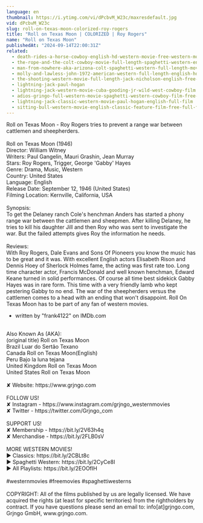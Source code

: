 ```yaml
---
language: en
thumbnail: https://i.ytimg.com/vi/dPcbvM_W23c/maxresdefault.jpg
vid: dPcbvM_W23c
slug: roll-on-texas-moon-colorized-roy-rogers
title: "Roll on Texas Moon | COLORIZED | Roy Rogers"
name: "Roll on Texas Moon"
publishedAt: "2024-09-14T22:00:31Z"
related:
  - death-rides-a-horse-cowboy-english-hd-western-movie-free-western-movies
  - the-rope-and-the-colt-cowboy-movie-full-length-spaghetti-western-english-free-full-westerns
  - man-from-nowhere-aka-arizona-colt-spaghetti-western-full-length-movie-english-hd-free-films
  - molly-and-lawless-john-1972-american-western-full-length-english-hd-free-full-moves
  - the-shooting-western-movie-full-length-jack-nicholson-english-free-full-westerns
  - lightning-jack-paul-hogan
  - lightning-jack-western-movie-cuba-gooding-jr-wild-west-cowboy-film
  - adios-gringo-full-western-movie-spaghetti-western-cowboy-film-free-movie-on-youtube
  - lightning-jack-classic-western-movie-paul-hogan-english-full-film
  - sitting-bull-western-movie-english-classic-feature-film-free-full-flick-free-western-movies
---
```


Roll on Texas Moon - Roy Rogers tries to prevent a range war between cattlemen and sheepherders.<br />
<br />
Roll on Texas Moon (1946)<br />
Director: William Witney<br />
Writers: Paul Gangelin, Mauri Grashin, Jean Murray<br />
Stars: Roy Rogers, Trigger, George 'Gabby' Hayes<br />
Genre: Drama, Music, Western<br />
Country: United States<br />
Language: English<br />
Release Date: September 12, 1946 (United States)<br />
Filming Location: Kernville, California, USA<br />
<br />
Synopsis:<br />
To get the Delaney ranch Cole's henchman Anders has started a phony range war between the cattlemen and sheepmen. After killing Delaney, he tries to kill his daughter Jill and then Roy who was sent to investigate the war. But the failed attempts gives Roy the information he needs.<br />
<br />
Reviews:<br />
With Roy Rogers, Dale Evans and Sons Of Pioneers you know the music has to be great and it was. With excellent English actors Elisabeth Rison and Dennis Hoey of Sherlock Holmes fame, the acting was first rate too. Long time character actor, Francis McDonald and well known henchman, Edward Keane turned in solid performances. Of course all time best sidekick Gabby Hayes was in rare form. This time with a very friendly lamb who kept pestering Gabby to no end. The war of the sheepherders versus the cattlemen comes to a head with an ending that won't disappoint. Roll On Texas Moon has to be part of any fan of western movies.<br />
- written by "frank4122" on IMDb.com<br />
<br />
Also Known As (AKA):<br />
(original title) Roll on Texas Moon<br />
Brazil Luar do Sertão Texano<br />
Canada Roll on Texas Moon(English)<br />
Peru Bajo la luna tejana<br />
United Kingdom Roll on Texas Moon<br />
United States Roll on Texas Moon<br />
<br />
✘ Website: https://www.grjngo.com<br />
<br />
FOLLOW US!<br />
✘ Instagram - https://www.instagram.com/grjngo_westernmovies<br />
✘ Twitter - https://twitter.com/Grjngo_com<br />
<br />
SUPPORT US!<br />
✘ Membership - https://bit.ly/2V63h4q<br />
✘ Merchandise - https://bit.ly/2FLB0sV<br />
<br />
MORE WESTERN MOVIES! <br />
► Classics: https://bit.ly/2CBLt8c <br />
► Spaghetti Western: https://bit.ly/2CyCe8I <br />
► All Playlists: https://bit.ly/2EOOfIH <br />
<br />
#westernmovies #freemovies #spaghettiwesterns<br />
<br />
COPYRIGHT: All of the films published by us are legally licensed. We have acquired the rights (at least for specific territories) from the rightholders by contract. If you have questions please send an email to: info[at]grjngo.com, Grjngo GmbH, www.grjngo.com.